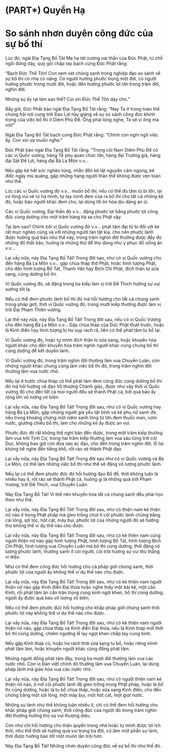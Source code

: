 # (PART\*) Quyển Hạ {-}

# So sánh nhơn duyên công đức của sự bố thí {#so-sanh-nhon-duyen-cong-duc-cua-su-bo-thi}
  
Lúc đó, ngài Địa Tạng Bồ Tát Ma ha tát nương oai thần của Đức Phật, từ chỗ ngồi đứng dậy, quỳ gối chắp tay bạch cùng Đức Phật rằng:  
  
"Bạch Đức Thế Tôn! Con xem xét chúng sanh trong nghiệp đạo so sánh về sự bố thí có nhẹ có nặng. Có người hưởng phước trong một đời, có người hưởng phước trong mười đời, hoặc đến hưởng phước lợi lớn trong trăm đời, nghìn đời.  
  
Những sự ấy tại làm sao thế? Cúi xin Đức Thế Tôn dạy cho."  
  
Bấy giờ, Đức Phất bảo ngài Địa Tạng Bồ Tát rằng: "Nay Ta ở trong toàn thể chúng hội nơi cung trời Đao Lợi này giảng về sự so sánh công đức khinh trọng của việc bố thí ở Diêm Phù Đề. Ông phải lóng nghe, Ta sẽ vì ông mà nói!"  
  
Ngài Địa Tạng Bồ Tát bạch cùng Đức Phật rằng: "Chính con nghi ngờ việc ấy. Con xin ưa muốn nghe."  
  
Đức Phật bảo ngài Địa Tạng Bồ Tát rằng: "Trong cõi Nam Diêm Phù Đề có các vị Quốc vương, hàng Tể phụ quan chức lớn, hàng đại Trưởng giả, hàng đại Sát Đế Lợi, hàng đại Bà La Môn v.v...  
  
Nếu gặp kẻ hết sức nghèo túng, nhẫn đến kẻ tật nguyền câm ngọng, kẻ điếc ngây mù quáng, gặp những hạng người thân thể không được vẹn toàn như thế.  
  
Lúc các vị Quốc vương đó v.v... muốn bố thí, nếu có thể đủ tâm từ bi lớn, lại có lòng vui vẻ tự hạ mình, tự tay mình đem của ra bố thí cho tất cả những kẻ đó, hoặc bảo người khác đem cho, lại dùng lời ôn hòa dịu dàng an ủi.  
  
Các vị Quốc vương, Đại thần đó v.v... đặng phước lợi bằng phước lợi công đức cúng dường cho một trăm hàng hà sa chư Phật vậy.  
  
Tại làm sao? Chính bởi vị Quốc vương đó v.v... phát tâm đại từ bi đối với kẻ rất mực nghèo cùng và với những người tàn tật kia, cho nên phước lành được hưởng quả báo như thế này, trong trăm nghìn đời thường được đầy đủ những đồ thất bảo, huống là những thứ để thọ dùng như y phục đồ uống ăn v.v...  
  
Lại vầy nữa, này Địa Tạng Bồ Tát! Trong đời sau, như có vị Quốc vương cho đến hàng Bà La Môn v.v... gặp chùa tháp thờ Phật, hoặc hình tượng Phật, cho đến hình tượng Bồ Tát, Thanh Văn hay Bích Chi Phật, đích thân tự sửa sang, cúng dường bố thí.  
  
Vị Quốc vương đó, sẽ đặng trong ba kiếp làm vị trời Đế Thích hưởng sự vui sướng tốt lạ.  
  
Nếu có thể đem phước lành bố thí đó mà hồi hướng cho tất cả chúng sanh trong pháp giới, thời vị Quốc vương đó, trong mười kiếp thường được làm vị trời Đại Phạm Thiên vương.  
  
Lại thế này nữa, này Địa Tạng Bồ Tát! Trong đời sau, nếu có vị Quốc Vương cho đến hàng Bà La Môn v.v... Gặp chùa tháp của Đức Phật thưở trước, hoặc là Kinh điển hay hình tượng bị hư sụp rách rã, liền có thể phát tâm tu bổ lại.  
  
Vị Quốc vương đó, hoặc tự mình đích thân lo sửa sang, hoặc khuyến hóa người khác cho đến khuyến hóa trăm nghìn người khác cùng chung bố thí cúng dường để kết duyên lành.  
  
Vị Quốc vương đó, trong trăm nghìn đời thường làm vua Chuyển Luân, còn những người khác chung cùng làm việc bố thí đó, trong trăm nghìn đời thường làm vua nước nhỏ.  
  
Nếu lại ở trước chùa tháp có thể phát tâm đem công đức cúng dường bố thí đó mà hồi hướng về đạo Vô thượng Chánh giác, được như vậy thời vị Quốc vương đó cho đến tất cả mọi người đều sẽ thành Phật cả, bởi quả báo ấy rộng lớn vô lượng vô biên.  
  
Lại vầy nữa, này Địa Tạng Bồ Tát! Trong đời sau, như có vị Quốc vương hay hàng Bà La Môn, gặp những người già yếu tật bịnh và kẻ phụ nữ sanh đẻ, nếu trong khoảng chừng một niệm sanh lòng từ lớn đem thuốc men, cơm nước, giường chiếu bố thí, làm cho những kẻ ấy được an vui.  
  
Phước đức đó rất không thể nghĩ bàn đến được, trong một trăm kiếp thường làm vua trời Tịnh Cư, trong hai trăm kiếp thường làm vua sáu từng trời cõi Dục, không bao giờ còn đọa vào ác đạo, cho đến trong trăm nghìn đời, lỗ tai không hề nghe đến tiếng khổ, rốt ráo sẽ thành Phật đạo.  
  
Lại vầy nữa, này Địa Tạng Bồ Tát! Trong đời sau như có vị Quốc vương và Bà La Môn, có thể làm những việc bố thí như thế sẽ đặng vô lượng phước lành.  
  
Nếu lại có thể đem phước đức đó hồi hướng đạo Bồ đề, thời không luận là nhiều hay ít, rốt ráo sẽ thành Phật cả, huống gì là những quả trời Phạm Vương, trời Đế Thích, vua Chuyển Luân.  
  
Này Địa Tạng Bồ Tát! Vì thế nên khuyến hóa tất cả chúng sanh đều phải học theo như thế.  
  
Lại vầy nữa, này Địa Tạng Bồ Tát! Trong đời sau, như có thiện nam kẻ thiện nữ nào ở trong Phật pháp mà gieo trồng chút ít cội phước lành chừng bằng cái lông, sợi tóc, hột cát, mảy bụi, phước lợi của những người đó sẽ hưởng thọ không thể ví dụ thế nào cho được.  
  
Lại vầy nữa, này Địa Tạng Bồ Tát! Trong đời sau, như có kẻ thiện nam cùng người thiện nữ nào gặp hình tượng Phật, hình tượng Bồ Tát, hình tượng Bích Chi Phật, hình tượng vua Chuyển Luân mà bố thí cúng dường, thời đặng vô lượng phước lành, thường sanh ở cõi người, cõi trời hưởng sự vui thù thắng vi diệu.  
  
Như có thể đem công đức hồi hướng cho cả pháp giới chúng sanh, thời phước lợi của người ấy không thể ví dụ thế nào cho được.  
  
Lại vầy nữa, này Địa Tạng Bồ Tát! Trong đời sau, như có kẻ thiện nam người thiện nữ nào gặp Kinh điển Đại thừa hoặc nghe thấy một bài kệ, một câu Kinh, rồi phát tâm ân cần trân trọng cung kính ngợi khen, bố thí cúng dường, người ấy được quả báo vô lượng vô biên.  
  
Nếu có thể đem phước đức hồi hướng cho khắp pháp giới chúng sanh thời phước lợi này không thể ví dụ thế nào cho được.  
  
Lại vầy nữa, này Địa Tạng Bồ Tát! Trong đời sau, như có kẻ thiện nam người thiện nữ nào, gặp chùa tháp và Kinh điển Đại thừa, nếu là Kinh tháp mới thời bố thí cúng dường, chiêm ngưỡng lễ lạy ngợi khen chắp tay cung kính.  
  
Nếu gặp Kinh tháp cũ, hoặc hư rách thời sửa sang tu bổ, hoặc riêng mình phát tâm làm, hoặc khuyến người khác cùng đồng phát tâm.  
  
Những người đồng phát tâm đây, trong ba mươi đời thường làm vua các nước nhỏ. Còn vị Đàn việt chính đó thường làm vua Chuyển Luân, lại dùng pháp lành mà giáo hóa vua các nước nhỏ.  
  
Lại vầy nữa, này Địa Tạng Bồ Tát! Trong đời sau, như có người thiện nam kẻ thiện nữ nào, ở nơi cội phước lành đã gieo trồng trong Phật pháp, hoặc là bố thí cúng dường, hoặc là tu bổ chùa tháp, hoặc sửa sang Kinh điển, cho đến chừng bằng một sợi lông, một mảy bụi, một hột cát, một giọt nước.  
  
Những sự lành như thế không luận nhiều ít, chỉ có thể đem hồi hướng cho khắc pháp giới chúng sanh, thời công đức của người đó trong trăm nghìn đời thường hưởng thọ sự vui thượng diệu.  
  
Còn như chỉ hồi hướng cho thân quyến trong nhà hoặc tự mình được lợi ích thôi, như thế thời sẽ hưởng quả vui trong ba đời, cứ làm một phần sự lành, thời được hưởng báo tốt một muôn lần trội hơn.  
  
Này Địa Tạng Bồ Tát! Những nhơn duyên công đức về sự bố thí như thế đó.  
